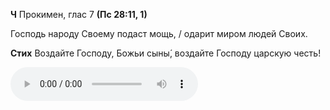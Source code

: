 **Ч** Прокимен, глас 7 **(Пс 28:11, 1)**

Господь народу Своему подаст мощь, / одарит миром людей Своих.

**Стих** Воздайте Господу, Божьи сыны́, воздайте Господу царскую честь!

<audio controls>
    <source
        src="https://psmb-neos-resources.hb.bizmrg.com/target/psmb/a32c7ba3708efb7f0ee3221630db495457bb9509/%D0%93%D0%BB%D0%B0%D1%81%207.mp3"
        type="audio/mpeg"
    />
</audio>

